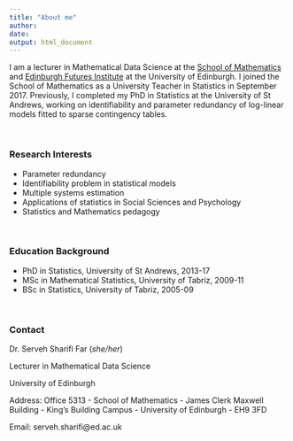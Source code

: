 ```yaml
---
title: "About me"
author: 
date: 
output: html_document
---
```


I am a lecturer in Mathematical Data Science at the [School of Mathematics](https://www.maths.ed.ac.uk/) and [Edinburgh Futures Institute](https://efi.ed.ac.uk/) at the University of Edinburgh. I joined the School of Mathematics as a University Teacher in Statistics in September 2017. Previously, I completed my PhD in Statistics at the University of St Andrews, working on identifiability and parameter redundancy of log-linear models fitted to sparse contingency tables.


$~$


### Research Interests

- Parameter redundancy
- Identifiability problem in statistical models
- Multiple systems estimation
- Applications of statistics in Social Sciences and Psychology
- Statistics and Mathematics pedagogy

$~$

### Education Background

-  PhD in Statistics, University of St Andrews, 2013-17
-  MSc in Mathematical Statistics, University of Tabriz, 2009-11
-  BSc in Statistics, University of Tabriz, 2005-09


$~$

### Contact

Dr. Serveh Sharifi Far (_she/her_)

Lecturer in Mathematical Data Science

University of Edinburgh


Address: Office 5313 - School of Mathematics - 
James Clerk Maxwell Building - 
King's Building Campus - 
University of Edinburgh - 
EH9 3FD


Email: serveh.sharifi@ed.ac.uk

